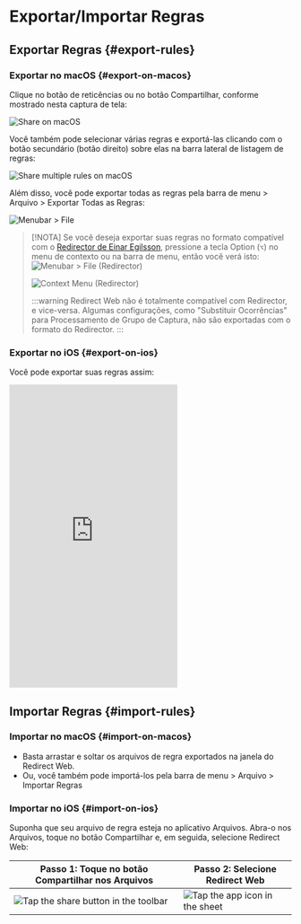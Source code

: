 # Exportar/Importar Regras

## Exportar Regras {#export-rules}

### Exportar no macOS {#export-on-macos}

Clique no botão de reticências ou no botão Compartilhar, conforme mostrado nesta captura de tela:

![Share on macOS](/img/share-on-macos.png)

Você também pode selecionar várias regras e exportá-las clicando com o botão secundário (botão direito) sobre elas na barra lateral de listagem de regras:

![Share multiple rules on macOS](/img/multiselect-on-macos.png)

Além disso, você pode exportar todas as regras pela barra de menu > Arquivo > Exportar Todas as Regras:

![Menubar > File](/img/menubar-file.png)

> [!NOTA]
> Se você deseja exportar suas regras no formato compatível com o [Redirector de Einar Egilsson](https://einaregilsson.com/redirector/), pressione a tecla Option (`⌥`) no menu de contexto ou na barra de menu, então você verá isto:
> ![Menubar > File (Redirector)](/img/menubar-file-redirector.png)
>
> ![Context Menu (Redirector)](/img/context-menu-redirector.png)
>
> :::warning
> Redirect Web não é totalmente compatível com Redirector, e vice-versa. Algumas configurações, como "Substituir Ocorrências" para Processamento de Grupo de Captura, não são exportadas com o formato do Redirector.
> :::

### Exportar no iOS {#export-on-ios}

Você pode exportar suas regras assim:

<iframe height="540" src="https://www.youtube.com/embed/uQ6-SLEMlT4" title="iOS Demo Video for exporting rules (YouTube)" frameborder="0" allow="accelerometer; autoplay; clipboard-write; encrypted-media; gyroscope; picture-in-picture; web-share" allowfullscreen></iframe>

## Importar Regras {#import-rules}

### Importar no macOS {#import-on-macos}

- Basta arrastar e soltar os arquivos de regra exportados na janela do Redirect Web.
- Ou, você também pode importá-los pela barra de menu > Arquivo > Importar Regras

### Importar no iOS {#import-on-ios}

Suponha que seu arquivo de regra esteja no aplicativo Arquivos. Abra-o nos Arquivos, toque no botão Compartilhar e, em seguida, selecione Redirect Web:

| Passo 1: Toque no botão Compartilhar nos Arquivos                      | Passo 2: Selecione Redirect Web                                     |
| ------------------------------------------------------------------------- | ------------------------------------------------------------------- |
| ![Tap the share button in the toolbar](/img/files-share-ios.png) | ![Tap the app icon in the sheet](/img/share-sheet-ios.png) |
